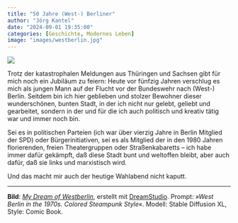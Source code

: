 ```yaml
---
title: "50 Jahre (West-) Berliner"
author: "Jörg Kantel"
date: "2024-09-01 19:35:00"
categories: [Geschichte, Modernes Leben]
image: "images/westberlin.jpg"
---
```


[![](images/westberlin-b.jpg)](https://www.flickr.com/photos/schockwellenreiter/53963585611/)

Trotz der katastrophalen Meldungen aus Thüringen und Sachsen gibt für mich noch ein Jubiläum zu feiern: Heute vor fünfzig Jahren verschlug es mich als jungen Mann auf der Flucht vor der Bundeswehr nach (West-) Berlin. Seitdem bin ich hier geblieben und stolzer Bewohner dieser wunderschönen, bunten Stadt, in der ich nicht nur gelebt, geliebt und gearbeitet, sondern in der und für die ich auch politisch und kreativ tätig war und immer noch bin.

Sei es in politischen Parteien (ich war über vierzig Jahre in Berlin Mitglied der SPD) oder Bürgerinitiativen, sei es als Mitglied der in den 1980 Jahren florierenden, freien Theatergruppen oder Straßenkabaretts -- ich habe immer dafür gekämpft, daß diese Stadt bunt und weltoffen bleibt, aber auch dafür, daß sie links und marxistisch wird.

Und das macht mir auch der heutige Wahlabend nicht kaputt.

---

**Bild**: *[My Dream of Westberlin](https://www.flickr.com/photos/schockwellenreiter/53963585611/)*, erstellt mit [DreamStudio](https://beta.dreamstudio.ai/generate). Prompt: *»West Berlin in the 1970s. Colored Steampunk Style*«. Modell: Stable Diffusion XL, Style: Comic Book.